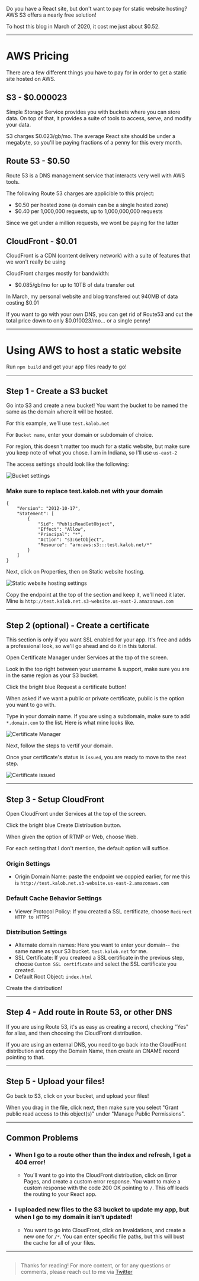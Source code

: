 
Do you have a React site, but don't want to pay for static website hosting? AWS S3 offers a nearly free solution!

To host this blog in March of 2020, it cost me just about $0.52.

----

# AWS Pricing

There are a few different things you have to pay for in order to get a static site hosted on AWS.

## S3 - $0.000023

Simple Storage Service provides you with buckets where you can store data. On top of that, it provides a suite of tools to access, serve, and modify your data.

S3 charges $0.023/gb/mo. The average React site should be under a megabyte, so you'll be paying fractions of a penny for this every month.


## Route 53 - $0.50

Route 53 is a DNS management service that interacts very well with AWS tools.

The following Route 53 charges are applicible to this project:

- $0.50 per hosted zone (a domain can be a single hosted zone)
- $0.40 per 1,000,000 requests, up to 1,000,000,000 requests

Since we get under a million requests, we wont be paying for the latter

## CloudFront - $0.01

CloudFront is a CDN (content delivery network) with a suite of features that we won't really be using

CloudFront charges mostly for bandwidth:

- $0.085/gb/mo for up to 10TB of data transfer out

In March, my personal website and blog transfered out 940MB of data costing $0.01

If you want to go with your own DNS, you can get rid of Route53 and cut the total price down to only $0.010023/mo... or a single penny!

----

# Using AWS to host a static website

Run `npm build` and get your app files ready to go!

----

## Step 1 - Create a S3 bucket

Go into S3 and create a new bucket! You want the bucket to be named the same as the domain where it will be hosted.

For this example, we'll use `test.kalob.net`

For `Bucket name`, enter your domain or subdomain of choice.

For region, this doesn't matter too much for a static website, but make sure you keep note of what you chose. I am in Indiana, so I'll use `us-east-2`

The access settings should look like the following:

<img src={BucketSettings} alt="Bucket settings" />

### Make sure to replace test.kalob.net with your domain

```
{
    "Version": "2012-10-17",
    "Statement": [
        {
            "Sid": "PublicReadGetObject",
            "Effect": "Allow",
            "Principal": "*",
            "Action": "s3:GetObject",
            "Resource": "arn:aws:s3:::test.kalob.net/*"
        }
    ]
}
```

Next, click on Properties, then on Static website hosting.

<img src={StaticHosting} alt="Static website hosting settings" />

Copy the endpoint at the top of the section and keep it, we'll need it later. Mine is `http://test.kalob.net.s3-website.us-east-2.amazonaws.com`

----

## Step 2 (optional) - Create a certificate

This section is only if you want SSL enabled for your app. It's free and adds a professional look, so we'll go ahead and do it in this tutorial.

Open Certificate Manager under Services at the top of the screen.

Look in the top right between your username & support, make sure you are in the same region as your S3 bucket.

Click the bright blue Request a certificate button!

When asked if we want a public or private certificate, public is the option you want to go with.

Type in your domain name. If you are using a subdomain, make sure to add `*.domain.com` to the list. Here is what mine looks like.

<img src={CertificateManager} alt="Certificate Manager" />

Next, follow the steps to vertif your domain.

Once your certificate's status is `Issued`, you are ready to move to the next step.

<img src={CertificateIssued} alt="Certificate issued" />

----

## Step 3 - Setup CloudFront

Open CloudFront under Services at the top of the screen.

Click the bright blue Create Distribution button.

When given the option of RTMP or Web, choose Web.

For each setting that I don't mention, the default option will suffice.

### Origin Settings

- Origin Domain Name: paste the endpoint we coppied earlier, for me this is `http://test.kalob.net.s3-website.us-east-2.amazonaws.com`

### Default Cache Behavior Settings

- Viewer Protocol Policy: If you created a SSL certificate, choose `Redirect HTTP to HTTPS`

### Distribution Settings

- Alternate domain names: Here you want to enter your domain-- the same name as your S3 bucket. `test.kalob.net` for me.
- SSL Certificate: If you createed a SSL certificate in the previous step, choose `Custom SSL certificate` and select the SSL certificate you created.
- Default Root Object: `index.html`

Create the distribution!

----

## Step 4 - Add route in Route 53, or other DNS

If you are using Route 53, it's as easy as creating a record, checking "Yes" for alias, and then choosing the CloudFront distribution.

If you are using an external DNS, you need to go back into the CloudFront distribution and copy the Domain Name, then create an CNAME record pointing to that.

---- 

## Step 5 - Upload your files!

Go back to S3, click on your bucket, and upload your files!

When you drag in the file, click next, then make sure you select "Grant public read access to this object(s)" under "Manage Public Permissions".

----

## Common Problems

- ### When I go to a route other than the index and refresh, I get a 404 error!
  - You'll want to go into the CloudFront distribution, click on Error Pages, and create a custom error response. You want to make a custom response with the code 200 OK pointing to `/`. This off loads the routing to your React app.

- ### I uploaded new files to the S3 bucket to update my app, but when I go to my domain it isn't updated!
  - You want to go into CloudFront, click on Invaldations, and create a new one for `/*`. You can enter specific file paths, but this will bust the cache for all of your files.

----

> ##

>Thanks for reading! For more content, or for any questions or comments, please reach out to me via [Twitter](https://twitter.com/porter_kalob)
